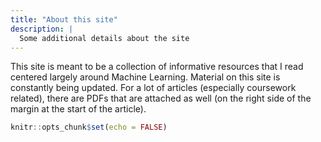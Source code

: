 ```yaml
---
title: "About this site"
description: |
  Some additional details about the site
---
```

This site is meant to be a collection of informative resources that I read centered largely around Machine Learning. 
Material on this site is constantly being updated. For a lot of articles (especially coursework related), there are PDFs
that are attached as well (on the right side of the margin at the start of the article).

```r
knitr::opts_chunk$set(echo = FALSE)
```
